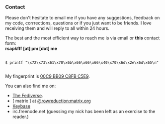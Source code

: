 
<Head title="Contact" />

### Contact

Please don't hesitate to email me if you have any suggestions, feedback on my code, corrrections, questions or if you just want to be friends. I love receiving them and will reply to all within 24 hours.

The best and the most efficient way to reach me is via email or __<Link to="/form">this</Link>__ contact form:  
__rsapkfff [at] pm [dot] me__

<pre>
  <code>
$ printf "\x72\x73\x61\x70\x6b\x66\x66\x66\x40\x70\x6d\x2e\x6d\x65\n"
  </code>
</pre>

My fingerprint is [00C9 BB09 C8FB C5E9](https://keybase.io/rsapkf).

You can also find me on:
- [The Fediverse](https://mastodon.social/@rsapkf).
- [ matrix ] at [@rowreduction:matrix.org](https://matrix.to/#/@rowreduction:matrix.org)
- [Keybase](https://keybase.io/rsapkf)
- irc.freenode.net (guessing my nick has been left as an exercise to the reader.)